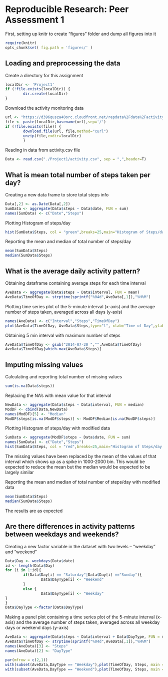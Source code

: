 # Reproducible Research: Peer Assessment 1

First, setting up knitr to create "figures" folder and dump all figures into it

```r
require(knitr)
opts_chunk$set( fig.path = 'figures/' )
```

## Loading and preprocessing the data
Create a directory for this assignment
```r
localDir <- 'Project1'
if (!file.exists(localDir)) {
        dir.create(localDir)
}
```
Download the activity monitoring data
```r
url <- "https://d396qusza40orc.cloudfront.net/repdata%2Fdata%2Factivity.zip"
file <- paste(localDir,basename(url),sep='/')
if (!file.exists(file)) {
        download.file(url, file,method="curl")
        unzip(file,exdir=localDir)
        }
```
Reading in data from activity.csv file 
```r
Data <- read.csv("./Project1/activity.csv", sep = ",",header=T)
```
## What is mean total number of steps taken per day?
Creating a new data frame to store total steps info

```r
Data[,2] <- as.Date(Data[,2])
SumData <- aggregate(Data$steps ~ Data$date, FUN = sum)
names(SumData) <- c("Date","Steps")
```

Plotting Histogram of steps/day

```r
hist(SumData$Steps, col = "green",breaks=25,main="Histogram of Steps/day",xlab="Steps")
```

Reporting the mean and median of total number of steps/day

```r
mean(SumData$Steps)
median(SumData$Steps)
```

## What is the average daily activity pattern?
Obtaining dataframe containing average steps for each time interval

```r
AveData <- aggregate(Data$steps ~ Data$interval, FUN = mean)
AveData$TimeOfDay <- strptime(sprintf("%04d",AveData[,1]),"%H%M")
```

Plotting time series plot of the 5-minute interval (x-axis) and the average number of steps taken, averaged across all days (y-axis)

```r
names(AveData) <- c("Interval","Steps","TimeOfDay")
plot(AveData$TimeOfDay, AveData$Steps,type="l", xlab="Time of Day",ylab="Steps")
```

Obtaining 5 min interval with maximum number of steps

```r
AveData$TimeOfDay <- gsub("2014-07-20 ","",AveData$TimeOfDay)
AveData$TimeOfDay[which.max(AveData$Steps)]
```

## Imputing missing values
Calculating and reporting total number of missing values

```r
sum(is.na(Data$steps))
```

Replacing the NA's with mean value for that interval

```r
NewData <- aggregate(Data$steps ~ Data$interval, FUN = median)
ModDF <- cbind(Data,NewData)
names(ModDF)[5] <- "Median"
ModDF$steps[is.na(ModDF$steps)] <- ModDF$Median[is.na(ModDF$steps)]
```

Plotting Histogram of steps/day with modified data

```r
SumData <- aggregate(ModDF$steps ~ Data$date, FUN = sum)
names(SumData) <- c("Date","Steps")
hist(SumData$Steps, col = "red",breaks=25,main="Histogram of Steps/day with Modified Data",xlab="Steps")
```

The missing values have been replaced by the mean of the values of that interval which shows up as a spike in 1000-2000 bin.
This would be expected to reduce the mean but the median would be expected to be largely similar

Reporting the mean and median of total number of steps/day with modified data

```r
mean(SumData$Steps)
median(SumData$Steps)
```

The results are as expected


## Are there differences in activity patterns between weekdays and weekends?

Creating a new factor variable in the dataset with two levels – “weekday” and “weekend”

```r
Data$Day <- weekdays(Data$date)
id <- length(Data$Day)
for (i in 1:id){
        if(Data$Day[i] == "Saturday"|Data$Day[i] =="Sunday"){
                Data$DayType[i] <- "Weekend"
        }
        else {
                Data$DayType[i] <- "Weekday"
}
}
Data$DayType <-factor(Data$DayType)
```

Making a panel plot containing a time series plot of the 5-minute interval (x-axis) and the average number of steps taken, averaged across all weekday days or weekend days (y-axis)
```r
AveData <- aggregate(Data$steps ~ Data$interval + Data$DayType, FUN = mean)
AveData$TimeOfDay <- strptime(sprintf("%04d",AveData[,1]),"%H%M")
names(AveData)[3] <- "Steps"
names(AveData)[2] <- "DayType"

par(mfrow = c(2,1))
with(subset(AveData,DayType == "Weekday"),plot(TimeOfDay, Steps, main = "Weekday", xlab = "Time of Day", type = "l"))
with(subset(AveData,DayType == "Weekend"),plot(TimeOfDay, Steps, main = "Weekend", xlab = "Time of Day", type = "l"))
```
